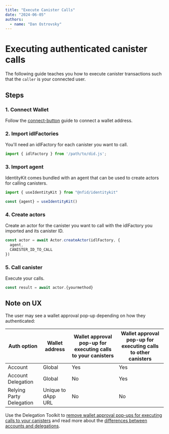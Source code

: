 ```yaml
---
title: "Execute Canister Calls"
date: "2024-06-05"
authors:
  - name: "Dan Ostrovsky"
---
```


# Executing authenticated canister calls

The following guide teaches you how to execute canister transactions such that the `caller` is
your connected user.

## Steps

### 1. Connect Wallet

Follow the [connect-button](/getting-started/connect-button) guide to connect a wallet address.

### 2. Import idlFactories

You'll need an idlFactory for each canister you want to call.

```typescript
import { idlFactory } from '/path/to/did.js';
```

### 3. Import agent

IdentityKit comes bundled with an agent that can be used to create actors for calling canisters.

```typescript
import { useIdentityKit } from "@nfid/identitykit"

const {agent} = useIdentityKit()
```

### 4. Create actors

Create an actor for the canister you want to call with the idlFactory you imported and its canister ID.

```typescript
const actor = await Actor.createActor(idlFactory, {
  agent,
  CANISTER_ID_TO_CALL
})
```

### 5. Call canister

Execute your calls.

```typescript
const result = await actor.{yourmethod}
```

## Note on UX

The user may see a wallet approval pop-up depending on how they authenticated:

| Auth option              | Wallet address     | Wallet approval pop-up for executing calls to your canisters | Wallet approval pop-up for executing calls to other canisters |
| ------------------------ | ------------------ | ------------------------------------------------------------ | ------------------------------------------------------------- |
| Account                  | Global             | Yes                                                          | Yes                                                           |
| Account Delegation       | Global             | No                                                           | Yes                                                           |
| Relying Party Delegation | Unique to dApp URL | No                                                           | No                                                            |

Use the Delegation Toolkit to [remove wallet approval pop-ups for executing calls to your canisters](./removing-wallet-pop-ups)
and read more about the [differences between accounts and delegations](/miscellaneous/auth-options).
